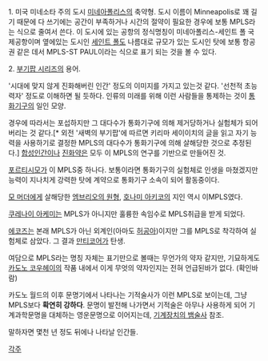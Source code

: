 1. 미국 미네소타 주의 도시 [[미네아폴리스]]의 축약형. 도시 이름이 Minneapolis로 꽤 길기 때문에 다 쓰기에는 공간이 부족하거나 시간의 절약이 필요한 경우에 보통 MPLS라는 식으로 줄여서 쓴다. 이 도시에 있는 공항의 정식명칭이 미네아폴리스-세인트 폴 국제공항이며 옆에있는 도시인 [[세인트 폴]]도 나름대로 규모가 있는 도시인 탓에 보통 항공권 같은 데서 MPLS-ST PAUL이라는 식으로 표기 되는 것을 볼 수 있다.

2. [[부기팝 시리즈]]의 용어.

'시대에 맞지 않게 진화해버린 인간' 정도의 이미지를 가지고 있는것 같다.
'선천적 초능력자' 정도로 이해하면 될 듯하다.
인류의 미래를 위해 이런 사람들을 통제하는 것이 [[통화기구]]의 일인 모양.

경우에 따라서는 포섭하지만 그 대다수가 통화기구에 의해 제거당하거나 실험체가 되어버리는 것 같다.[* 외전 '새벽의 부기팝'에 따르면 키리마 세이이치의 글을 읽고 자기 능력을 사용하기로 결정한 MPLS의 대다수가 통화기구에 의해 살해당한 것으로 추정된다.] [[합성인간]]이나 [[진화약]]은 모두 이 MPLS의 연구를 기반으로 만들어진 것.

[[포르티시모]]가 이 MPLS중 하나다. 보통이라면 통화기구의 실험체로 인생을 마쳤겠지만 능력이 지나치게 강력한 탓에 계약으로 통화기구 소속이 되어 활동중이다.

[[모 머더]]에게 살해당한 [[엠브리오의 원형]], [[호나미 아키코]]의 지인 역시 이MPLS였다.

[[쿠레나이 아케미]]는 MPLS가 아니지만 훌륭한 속임수로 MPLS취급을 받게 되었다.

[[에코즈]]는 본래 MPLS가 아닌 외계인(아마도 [[허공아]])이지만 그를 MPLS로 착각하여 실험체로 삼았다. 그 결과 [[만티코어]]가 탄생.

여담으로 MPLS라는 명칭 자체는 표기만으로 볼때는 무언가의 약자 같지만, 기묘하게도 [[카도노 코우헤이]]의 작품 내에서 이게 무엇의 약자인지는 전혀 언급된바가 없다. (확인바람)

카도노 월드의 이후 문명기에서 나타나는 기적술사가 이런 MPLS로 보이는데, 그냥 MPLS보다 '''확연히 강하다'''. 문명이 발전해 나가면서 기적술은 아무나 사용하게 되어 기계과학문명을 대체하는 영운문명으로 이어지는데, [[기계장치의 뱀술사]] 참조.

말하자면 몇천 년 정도 뒤에나 나타날 인간들.

[[각주]]
